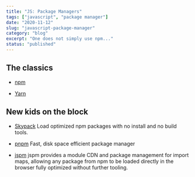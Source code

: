 ```yaml
---
title: "JS: Package Managers"
tags: ["javascript", "package manager"]
date: "2020-11-12"
slug: "javascript-package-manager"
category: "blog"
excerpt: "One does not simply use npm..."
status: "published"
---
```


## The classics

- [npm](https://www.npmjs.com/)

- [Yarn](https://yarnpkg.com/)

## New kids on the block

- [Skypack](https://www.skypack.dev/)
  Load optimized npm packages with no install and no build tools.

- [pnpm](https://pnpm.io/)
  Fast, disk space efficient package manager

- [jspm](https://jspm.org/)
  jspm provides a module CDN and package management for import maps, allowing any package from npm to be loaded directly in the browser fully optimized without further tooling.
